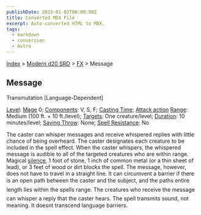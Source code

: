 ```yaml
---
publishDate: 2023-01-02T00:00:00Z
title: Converted MDX File
excerpt: Auto-converted HTML to MDX.
tags:
  - markdown
  - conversion
  - Astro
---
```


[Index](-index) > [Modern d20 SRD](modern-d20-srd-index) > [FX](modern-d20-srd-fx-index) > Message

## Message

Transmutation [Language-Dependent]

[Level](modern-d20-srd-fx-level): [Mage](modern-d20-srd-classes-advanced-mage) 0; [Components](modern-d20-srd-fx-components): V, S, F; [Casting Time](modern-d20-srd-fx-casting-time); [Attack action](modern-d20-srd-combat-attack-actions) [Range](modern-d20-srd-fx-range): Medium (100 ft. + 10 ft./level); [Targets](modern-d20-srd-fx-target): One creature/level; [Duration](modern-d20-srd-fx-duration): 10 minutes/level; [Saving Throw](modern-d20-srd-basics-saving-throws): None; [Spell Resistance](modern-d20-srd-special-abilities-spell-resistance): No

The caster can whisper messages and receive whispered replies with little chance of being overheard. The caster designates each creature to be included in the spell effect. When the caster whispers, the whispered message is audible to all of the targeted creatures who are within range. Magical [silence](modern-d20-srd-fx-silence), 1 foot of stone, 1 inch of common metal (or a thin sheet of lead), or 3 feet of wood or dirt blocks the spell. The message, however, does not have to travel in a straight line. It can circumvent a barrier if there is an open path between the caster and the subject, and the paths entire length lies within the spells range. The creatures who receive the message can whisper a reply that the caster hears. The spell transmits sound, not meaning. It doesnt transcend language barriers.
